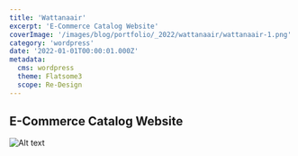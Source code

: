 ```yaml
---
title: 'Wattanaair'
excerpt: 'E-Commerce Catalog Website'
coverImage: '/images/blog/portfolio/_2022/wattanaair/wattanaair-1.png'
category: 'wordpress'
date: '2022-01-01T00:00:01.000Z'
metadata:
  cms: wordpress
  theme: Flatsome3
  scope: Re-Design
---
```


## E-Commerce Catalog Website

![Alt text](/images/blog/portfolio/_2022/wattanaair/wattanaair-1.png)